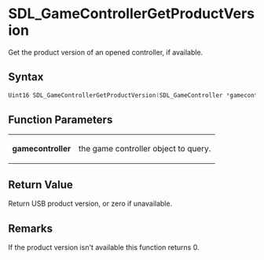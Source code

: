 = SDL_GameControllerGetProductVersion =

Get the product version of an opened controller, if available.

== Syntax ==

<syntaxhighlight lang='c'>
Uint16 SDL_GameControllerGetProductVersion(SDL_GameController *gamecontroller);
</syntaxhighlight>

== Function Parameters ==

{|
|'''gamecontroller'''
|the game controller object to query.
|}

== Return Value ==

Return USB product version, or zero if unavailable.

== Remarks ==

If the product version isn't available this function returns 0.


